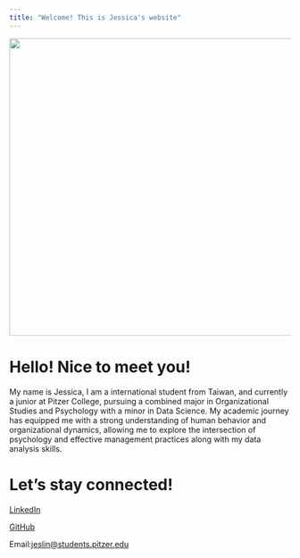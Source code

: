 ```yaml
---
title: "Welcome! This is Jessica's website"
---
```


![](images/IMG_1062.JPG){fig-align="center" width="533"}

# Hello! Nice to meet you!

My name is Jessica, I am a international student from Taiwan, and currently a junior at Pitzer College, pursuing a combined major in Organizational Studies and Psychology with a minor in Data Science. My academic journey has equipped me with a strong understanding of human behavior and organizational dynamics, allowing me to explore the intersection of psychology and effective management practices along with my data analysis skills.

# Let's stay connected!

[LinkedIn](https://www.linkedin.com/in/jessicalinyongjie/)

[GitHub](https://github.com/JessicaLin92/jessicalin92.github.io/blob/main/docs/index.html)

Email:[jeslin\@students.pitzer.edu](jeslin@students.pitzer.edu)
